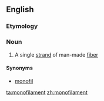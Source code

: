 ==English==

===Etymology===
{{prefix|mono|filament}}

===Noun===
{{en-noun}}

# {{context|textiles}} A single [[strand]] of man-made [[fiber]]

====Synonyms====
*[[monofil]]

[[ta:monofilament]]
[[zh:monofilament]]